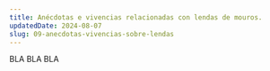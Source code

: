 ---
title: Anécdotas e vivencias relacionadas con lendas de mouros.
updatedDate: 2024-08-07
slug: 09-anecdotas-vivencias-sobre-lendas
---

BLA BLA BLA
